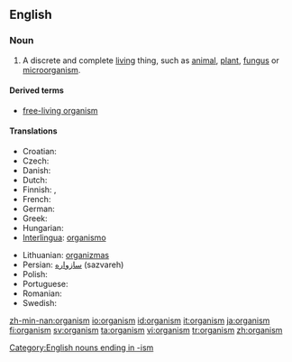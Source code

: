 ==English==
{{wikipedia}}
===Noun===
{{en-noun}}

# {{biology}} A discrete and complete [[living]] thing, such as [[animal]], [[plant]], [[fungus]] or [[microorganism]].

====Derived terms====
*[[free-living organism]]

====Translations====
{{trans-top|living thing}}
* Croatian: {{t-|hr|organizam|m}}
* Czech: {{t+|cs|organizmus|m}}
* Danish: {{t-|da|organisme|c}}
* Dutch: {{t+|nl|organisme|n}}
* Finnish: {{t+|fi|eliö}}, {{t+|fi|organismi}}
* French: {{t+|fr|organisme|m}}
* German: {{t+|de|Organismus|m}}
* Greek: {{t+|el|οργανισμός|m|tr=organismos|sc=Grek}}
* Hungarian: {{t+|hu|organizmus}}
* [[Interlingua]]: [[organismo]]
{{trans-mid}}
* Lithuanian: [[organizmas]] {{m}}
* Persian: [[سازواره]] (sazvareh)
* Polish: {{t+|pl|organizm|m}}
* Portuguese: {{t+|pt|organismo|m}}
* Romanian: {{t-|ro|organism|n}}
* Swedish: {{t+|sv|organism|c}}
{{trans-bottom}}

[[Category:English nouns ending in -ism]]

[[zh-min-nan:organism]]
[[io:organism]]
[[id:organism]]
[[it:organism]]
[[ja:organism]]
[[fi:organism]]
[[sv:organism]]
[[ta:organism]]
[[vi:organism]]
[[tr:organism]]
[[zh:organism]]
